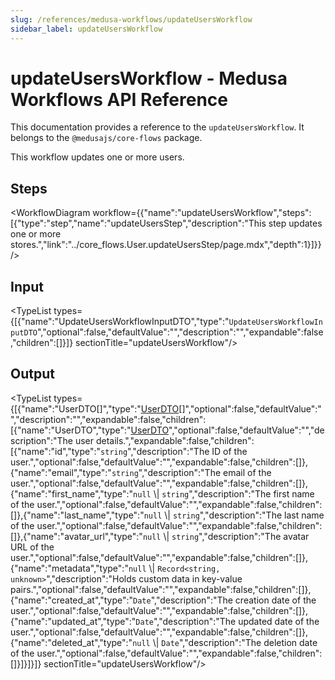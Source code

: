 ```yaml
---
slug: /references/medusa-workflows/updateUsersWorkflow
sidebar_label: updateUsersWorkflow
---
```



# updateUsersWorkflow - Medusa Workflows API Reference

This documentation provides a reference to the `updateUsersWorkflow`. It belongs to the `@medusajs/core-flows` package.

This workflow updates one or more users.

## Steps

<WorkflowDiagram workflow={{"name":"updateUsersWorkflow","steps":[{"type":"step","name":"updateUsersStep","description":"This step updates one or more stores.","link":"../core_flows.User.updateUsersStep/page.mdx","depth":1}]}} />

## Input

<TypeList types={[{"name":"UpdateUsersWorkflowInputDTO","type":"`UpdateUsersWorkflowInputDTO`","optional":false,"defaultValue":"","description":"","expandable":false,"children":[]}]}  sectionTitle="updateUsersWorkflow"/>

## Output

<TypeList types={[{"name":"UserDTO[]","type":"[UserDTO](../../../../user/interfaces/user.UserDTO/page.mdx)[]","optional":false,"defaultValue":"","description":"","expandable":false,"children":[{"name":"UserDTO","type":"[UserDTO](../../../../user/interfaces/user.UserDTO/page.mdx)","optional":false,"defaultValue":"","description":"The user details.","expandable":false,"children":[{"name":"id","type":"`string`","description":"The ID of the user.","optional":false,"defaultValue":"","expandable":false,"children":[]},{"name":"email","type":"`string`","description":"The email of the user.","optional":false,"defaultValue":"","expandable":false,"children":[]},{"name":"first_name","type":"`null` \\| `string`","description":"The first name of the user.","optional":false,"defaultValue":"","expandable":false,"children":[]},{"name":"last_name","type":"`null` \\| `string`","description":"The last name of the user.","optional":false,"defaultValue":"","expandable":false,"children":[]},{"name":"avatar_url","type":"`null` \\| `string`","description":"The avatar URL of the user.","optional":false,"defaultValue":"","expandable":false,"children":[]},{"name":"metadata","type":"`null` \\| `Record<string, unknown>`","description":"Holds custom data in key-value pairs.","optional":false,"defaultValue":"","expandable":false,"children":[]},{"name":"created_at","type":"`Date`","description":"The creation date of the user.","optional":false,"defaultValue":"","expandable":false,"children":[]},{"name":"updated_at","type":"`Date`","description":"The updated date of the user.","optional":false,"defaultValue":"","expandable":false,"children":[]},{"name":"deleted_at","type":"`null` \\| `Date`","description":"The deletion date of the user.","optional":false,"defaultValue":"","expandable":false,"children":[]}]}]}]}  sectionTitle="updateUsersWorkflow"/>
